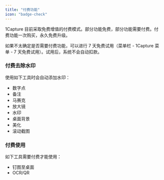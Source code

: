 ```yaml
---
title: "付费功能"
icon: "badge-check"
---
```


1Capture 目前采取免费增值的付费模式。部分功能免费，部分功能需要付费。付费功能一次购买，永久免费升级。

如果不太确定是否需要付费功能，可以进行 7 天免费试用（菜单栏 - 1Capture 菜单 - 7 天免费试用）。试用后，系统不会自动扣款。

### **付费去除水印**

使用如下工具时会自动添加水印：

- 数字点
- 备注
- 马赛克
- 放大镜
- 水印
- 桌面背景
- 美化
- 滚动截图

### **付费使用**

如下工具需要付费才能使用：

- 钉图至桌面
- OCR/QR